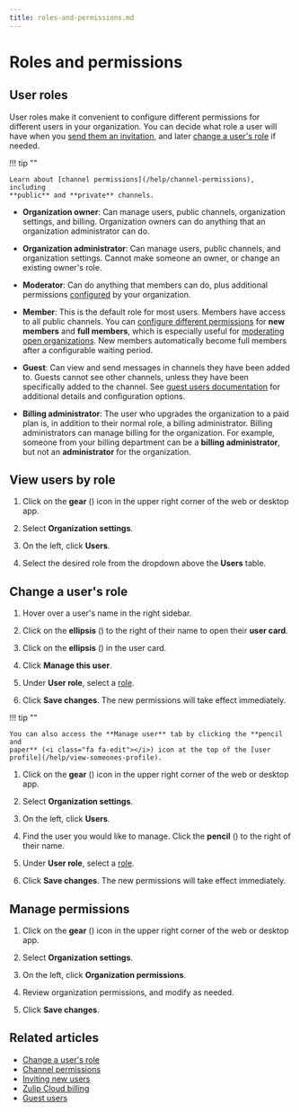 ```yaml
---
title: roles-and-permissions.md
---
```


# Roles and permissions

## User roles

User roles make it convenient to configure different permissions for different
users in your organization. You can decide what role a user will have when you
[send them an invitation](/help/invite-new-users), and later [change a user's
role](/help/roles-and-permissions#change-a-users-role) if needed.

!!! tip ""

    Learn about [channel permissions](/help/channel-permissions), including
    **public** and **private** channels.

* **Organization owner**: Can manage users, public channels, organization
  settings, and billing. Organization owners can do anything that an
  organization administrator can do.

* **Organization administrator**: Can manage users, public channels, and
  organization settings. Cannot make someone an owner, or change an existing
  owner's role.

* **Moderator**: Can do anything that members can do, plus additional
  permissions [configured](/help/roles-and-permissions#manage-permissions) by
  your organization.

* **Member**: This is the default role for most users. Members have access to
  all public channels. You can [configure different
  permissions](/help/restrict-permissions-of-new-members) for **new members**
  and **full members**, which is especially useful for [moderating open
  organizations](/help/moderating-open-organizations). New members automatically
  become full members after a configurable waiting period.

* **Guest**: Can view and send messages in channels they have been added to.
  Guests cannot see other channels, unless they have been specifically added to
  the channel. See [guest users documentation](/help/guest-users) for additional
  details and configuration options.

* **Billing administrator**: The user who upgrades the organization to
  a paid plan is, in addition to their normal role, a billing
  administrator.  Billing administrators can manage billing for the organization.
  For example, someone from your billing department can be a **billing
  administrator**, but not an **administrator** for the organization.

## View users by role


<Tabs>
<TabItem label="instructions-for-all-platforms">

1. Click on the **gear** (<i class="zulip-icon zulip-icon-gear"></i>) icon in the upper
   right corner of the web or desktop app.

1. Select **Organization settings**.

1. On the left, click **Users**.



1. Select the desired role from the dropdown above the **Users** table.

</TabItem>
</Tabs>




## Change a user's role


<Tabs>
<TabItem label="via-user-profile">

1. Hover over a user's name in the right sidebar.

1. Click on the **ellipsis** (<i class="zulip-icon zulip-icon-more-vertical"></i>)
   to the right of their name to open their **user card**.




1. Click on the **ellipsis** (<i class="zulip-icon zulip-icon-more-vertical"></i>) in the user card.




1. Click **Manage this user**.




1. Under **User role**, select a [role](/help/roles-and-permissions).

1. Click **Save changes**. The new permissions will take effect immediately.


!!! tip ""

    You can also access the **Manage user** tab by clicking the **pencil and
    paper** (<i class="fa fa-edit"></i>) icon at the top of the [user
    profile](/help/view-someones-profile).

</TabItem>
<TabItem label="via-organization-settings">

1. Click on the **gear** (<i class="zulip-icon zulip-icon-gear"></i>) icon in the upper
   right corner of the web or desktop app.

1. Select **Organization settings**.

1. On the left, click **Users**.



1. Find the user you would like to manage. Click the **pencil**
   (<i class="fa fa-pencil"></i>) to the right of their name.

1. Under **User role**, select a [role](/help/roles-and-permissions).

1. Click **Save changes**. The new permissions will take effect immediately.

</TabItem>
</Tabs>




## Manage permissions

<Tabs>
<TabItem label="instructions-for-all-platforms">

1. Click on the **gear** (<i class="zulip-icon zulip-icon-gear"></i>) icon in the upper
   right corner of the web or desktop app.

1. Select **Organization settings**.

1. On the left, click **Organization permissions**.



1. Review organization permissions, and modify as needed.


1. Click **Save changes**.

</TabItem>
</Tabs>

## Related articles

* [Change a user's role](/help/change-a-users-role)
* [Channel permissions](/help/channel-permissions)
* [Inviting new users](/help/invite-new-users)
* [Zulip Cloud billing](/help/zulip-cloud-billing)
* [Guest users](/help/guest-users)


